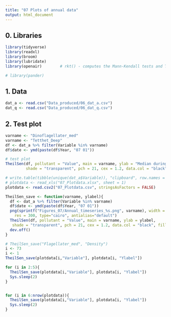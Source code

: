 ```yaml
---
title: "07 Plots of annual data"
output: html_document
---
```




## 0. Libraries
```r
library(tidyverse)
library(readxl)
library(broom)
library(lubridate)
library(openair)        # rkt() - computes the Mann-Kendall tests and Theil-Sen's slope estimator

# library(pander)
```

## 1. Data  
```r
dat_a <- read.csv("Data_produced/06_dat_a.csv")
dat_q <- read.csv("Data_produced/06_dat_q.csv")

```

## 2. Test plot  
```r
varname <- "Dinoflagellater_med"
varname <- "Tetthet_Deep"
df <- dat_a %>% filter(Variable %in% varname)
df$date <- ymd(paste(df$Year, "07 01"))

# test plot
TheilSen(df, pollutant = "Value", main = varname, ylab = "Median during year",
         shade = "transparent", pch = 21, cex = 1.2, data.col = "black", fill = "firebrick")

```

```r
# write.table(tibble(unique(dat_a$Variable)), "clipboard", row.names = FALSE, quote = FALSE)
# plotdata <- read_xls("07_Plotdata.xlsx", sheet = 1)
plotdata <- read.csv2("07_Plotdata.csv", stringsAsFactors = FALSE)

TheilSen_save <- function(varname, ylabel){
  df <- dat_a %>% filter(Variable %in% varname)
  df$date <- ymd(paste(df$Year, "07 01"))
  png(sprintf("Figures_07/Annual_timeseries_%s.png", varname), width = 15, height = 10, units = 'cm',  
    res = 300, type="cairo", antialias="default")
  TheilSen(df, pollutant = "Value", main = varname, ylab = ylabel,
   shade = "transparent", pch = 21, cex = 1.2, data.col = "black", fill = "firebrick")
  dev.off()
}

# TheilSen_save("Flagellater_med", "Density")
i <- 73
i <- 1
TheilSen_save(plotdata[i,"Variable"], plotdata[i, "Ylabel"])

for (i in 2:5){
  TheilSen_save(plotdata[i,"Variable"], plotdata[i, "Ylabel"])
  Sys.sleep(2)
}


for (i in 6:nrow(plotdata)){
  TheilSen_save(plotdata[i,"Variable"], plotdata[i, "Ylabel"])
  Sys.sleep(2)
}



```



